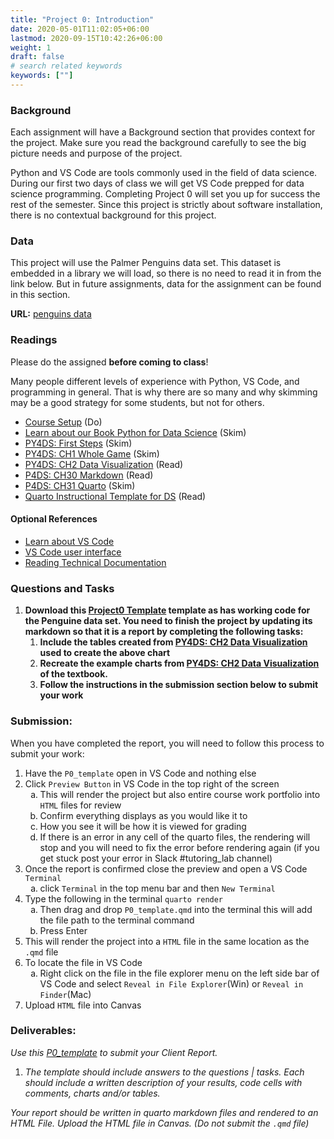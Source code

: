 ```yaml
---
title: "Project 0: Introduction"
date: 2020-05-01T11:02:05+06:00
lastmod: 2020-09-15T10:42:26+06:00
weight: 1
draft: false
# search related keywords
keywords: [""]
---
```



### Background

Each assignment will have a Background section that provides context for the project. Make sure you read the background carefully to see the big picture needs and purpose of the project.

Python and VS Code are tools commonly used in the field of data science. During our first two days of class we will get VS Code prepped for data science programming. Completing Project 0 will set you up for success the rest of the semester. Since this project is strictly about software installation, there is no contextual background for this project.

### Data

This project will use the Palmer Penguins data set. This dataset is embedded in a library we will load, so there is no need to read it in from the link below. But in future assignments, data for the assignment can be found in this section.

__URL:__ [penguins data](https://aeturrell.github.io/python4DS/data-visualise.html#the-penguins-data-frame)   


### Readings

Please do the assigned **before coming to class**!

Many people different levels of experience with Python, VS Code, and programming in general. That is why there are so many and why skimming may be a good strategy for some students, but not for others. 

- [Course Setup](../setup.qmd) (Do)
- [Learn about our Book Python for Data Science](../Course%20Materials/python.qmd) (Skim)
- [PY4DS: First Steps](https://aeturrell.github.io/python4DS/introduction.html) (Skim)
- [PY4DS: CH1 Whole Game](https://aeturrell.github.io/python4DS/whole-game.html) (Skim)
- [PY4DS: CH2 Data Visualization](https://aeturrell.github.io/python4DS/data-visualise.html) (Read)
- [P4DS: CH30 Markdown](https://aeturrell.github.io/python4DS/markdown.html) (Read)
- [P4DS: CH31 Quarto](https://aeturrell.github.io/python4DS/quarto.html) (Skim)
- [Quarto Instructional Template for DS](../Templates/ds250_project_template.qmd) (Read)


#### Optional References
- [Learn about VS Code](../Course%20Materials/vs_code.qmd)
- [VS Code user interface](https://code.visualstudio.com/docs/getstarted/userinterface) 
- [Reading Technical Documentation](https://byui-cse.github.io/cse450-course/course/reading-technical-documentation.html)


### Questions and Tasks

1. __Download this [Project0 Template](../Templates/P0_template.qmd) template as has working code for the Penguine data set. You need to finish the project by updating its markdown so that it is a report by completing the following tasks:__
    1. __Include the tables created from [PY4DS: CH2 Data Visualization](https://aeturrell.github.io/python4DS/data-visualise.html) used to create the above chart__  
    2. __Recreate the example charts from [PY4DS: CH2 Data Visualization](https://aeturrell.github.io/python4DS/data-visualise.html) of the textbook.__  
    3. __Follow the instructions in the submission section below to submit your work__


### Submission:

When you have completed the report, you will need to follow this process to submit your work:

1. Have the `P0_template` open in VS Code and nothing else
1. Click `Preview Button` in VS Code in the top right of the screen
    a. This will render the project but also entire course work portfolio into `HTML` files for review
    b. Confirm everything displays as you would like it to
    c. How you see it will be how it is viewed for grading
    d. If there is an error in any cell of the quarto files, the rendering will stop and you will need to fix the error before rendering again (if you get stuck post your error in Slack #tutoring_lab channel)
1. Once the report is confirmed close the preview and open a VS Code `Terminal`
    a. click `Terminal` in the top menu bar and then `New Terminal`
1. Type the following in the terminal `quarto render `
    a. Then drag and drop `P0_template.qmd` into the terminal this will add the file path to the terminal command
    a. Press Enter
1. This will render the project into a `HTML` file in the same location as the `.qmd` file
1. To locate the file in VS Code
    a. Right click on the file in the file explorer menu on the left side bar of VS Code and select `Reveal in File Explorer`(Win) or `Reveal in Finder`(Mac)
1. Upload `HTML` file into Canvas



### Deliverables:

_Use this [P0_template](../Templates/P0_template.qmd) to submit your Client Report._
 
1. _The template should include answers to the questions | tasks. Each should include a written description of your results, code cells with comments, charts and/or tables._  


::: {.callout-note collapse="false"}
_Your report should be written in quarto markdown files and rendered to an HTML File. Upload the HTML file in Canvas. (Do not submit the `.qmd` file)_  
:::